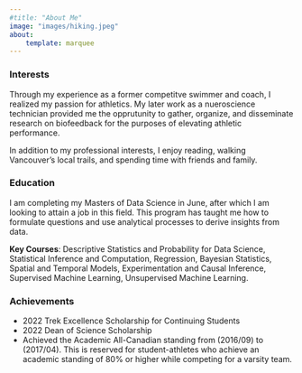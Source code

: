 ```yaml
---
#title: "About Me"
image: "images/hiking.jpeg"
about:
    template: marquee
---
```


### Interests

Through my experience as a former competitve swimmer and coach, I realized my passion for athletics. My later work as a nueroscience technician provided me the opprutunity to gather, organize, and disseminate research on biofeedback for the purposes of elevating athletic performance. 

In addition to my professional interests, I enjoy reading, walking Vancouver's local trails, and spending time with friends and family. 

### Education

I am completing my Masters of Data Science in June, after which I am looking to attain a job in this field. This program has taught me how to formulate questions and use analytical processes to derive insights from data.

**Key Courses**: Descriptive Statistics and Probability for Data Science, Statistical Inference and Computation, Regression, Bayesian Statistics, Spatial and Temporal Models, Experimentation and Causal Inference, Supervised Machine Learning, Unsupervised Machine Learning.

### Achievements
- 2022 Trek Excellence Scholarship for Continuing Students
- 2022 Dean of Science Scholarship
- Achieved the Academic All-Canadian standing from (2016/09) to (2017/04). This is reserved for student-athletes who achieve an academic standing of 80% or higher while competing for a varsity team.


